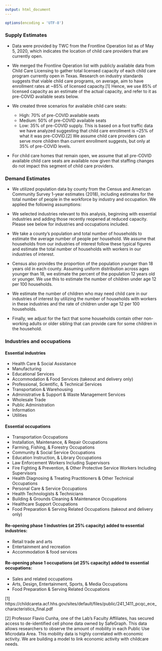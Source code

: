 ```yaml
---
output: html_document
---
```


```r
options(encoding = 'UTF-8')
```

### Supply Estimates

* Data were provided by TWC from the Frontline Operation list as of May 5, 2020, which indicates the location of child care providers that are currently open.

* We merged the Frontline Operation list with publicly available data from Child Care Licensing to gather total licensed capacity of each child care program currently open in Texas.  Research on industry standards suggests that viable child care programs, on average, aim to have enrollment rates at ~85% of licensed capacity.[1] Hence, we use 85% of licensed capacity as an estimate of the actual capacity, and refer to it as pre-COVID available seats below.

* We created three scenarios for available child care seats:
  - High: 70% of pre-COVID available seats
  - Medium: 50% of pre-COVID available seats
  - Low: 35% of pre-COVID supply.  This is based on a foot traffic data we have analyzed suggesting that child care enrollment is ~25% of what it was pre-COVID.[2]  We assume child care providers can serve more children than current enrollment suggests, but only at 35% of pre-COVID levels. 

* For child care homes that remain open, we assume that all pre-COVID available child care seats are available now given that staffing changes do not impact this segment of child care providers. 
 
### Demand Estimates

* We utilized population data by county from the Census and American Community Survey 1-year estimates (2018), including estimates for the total number of people in the workforce by industry and occupation.  We applied the following assumptions:

* We selected industries relevant to this analysis, beginning with essential industries and adding those recently reopened at reduced capacity.  Please see below for industries and occupations included.

* We take a county’s population and total number of households to estimate the average number of people per household.  We assume that households from our industries of interest follow these typical figures and estimate the total number of households with workers in our industries of interest.

* Census also provides the proportion of the population younger than 18 years old in each county. Assuming uniform distribution across ages younger than 18, we estimate the percent of the population 12 years old or younger. We use this to estimate the number of children under age 12 per 100 households.

* We estimate the number of children who may need child care in our industries of interest by utilizing the number of households with workers in these industries and the rate of children under age 12 per 100 households.

* Finally, we adjust for the fact that some households contain other non-working adults or older sibling that can provide care for some children in the household. 

### Industries and occupations

#### Essential industries

* Health Care & Social Assistance
* Manufacturing
* Educational Services
* Accommodation & Food Services (takeout and delivery only)
* Professional, Scientific, & Technical Services
* Transportation & Warehousing
* Administrative & Support & Waste Management Services
* Wholesale Trade
* Public Administration
* Information
* Utilities

#### Essential occupations

* Transportation Occupations
* Installation, Maintenance, & Repair Occupations
* Farming, Fishing, & Forestry Occupations
* Community & Social Service Occupations
* Education Instruction, & Library Occupations
* Law Enforcement Workers Including Supervisors
* Fire Fighting & Prevention, & Other Protective Service Workers Including Supervisors
* Health Diagnosing & Treating Practitioners & Other Technical Occupations
* Personal Care & Service Occupations
* Health Technologists & Technicians
* Building & Grounds Cleaning & Maintenance Occupations
* Healthcare Support Occupations
* Food Preparation & Serving Related Occupations (takeout and delivery only)

#### Re-opening phase 1 industries (at 25% capacity) added to essential industries:

* Retail trade and arts
* Entertainment and recreation
* Accommodation & food services


#### Re-opening phase 1 occupations (at 25% capacity) added to essential occupations:

* Sales and related occupations
* Arts, Design, Entertainment, Sports, & Media Occupations
* Food Preparation & Serving Related Occupations

 
[1] https://childcareta.acf.hhs.gov/sites/default/files/public/241_1411_pcqc_ece_characteristics_final.pdf

[2] Professor Flavio Cunha, one of the Lab’s Faculty Affiliates, has secured access to de-identified cell phone data owned by SafeGraph. This data allows researchers to observe the amount of mobility in each Public Use Microdata Area. This mobility data is highly correlated with economic activity.  We are building a model to link economic activity with childcare needs.